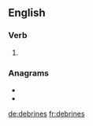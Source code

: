 ==English==

===Verb===
{{head|en|verb form}}

# {{en-third-person singular of|debrine}}

===Anagrams===
* {{l|en|inbreeds}}
* {{l|en|Serendib}}

[[de:debrines]]
[[fr:debrines]]